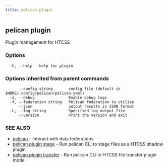 ```yaml
---
title: pelican plugin
---
```


## pelican plugin

Plugin management for HTCSS

### Options

```
  -h, --help   help for plugin
```

### Options inherited from parent commands

```
      --config string       config file (default is $HOME/.config/pelican/pelican.yaml)
  -d, --debug               Enable debug logs
  -f, --federation string   Pelican federation to utilize
      --json                output results in JSON format
  -L, --log string          Specified log output file
      --version             Print the version and exit
```

### SEE ALSO

* [pelican](/commands-reference/)	 - Interact with data federations
* [pelican plugin stage](/commands-reference/plugin/stage/)	 - Run pelican CLI to stage files as a HTCSS shadow plugin
* [pelican plugin transfer](/commands-reference/plugin/transfer/)	 - Run pelican CLI in HTCSS file transfer plugin mode
